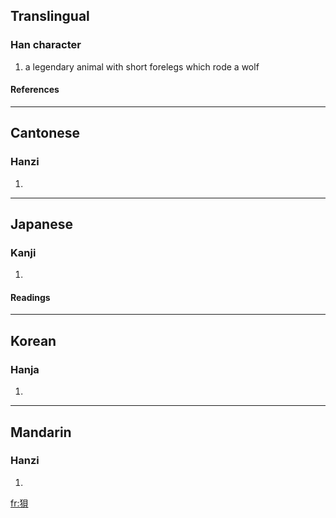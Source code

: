 {{see|狈}}

==Translingual==
===Han character===
{{Han char|rn=94|rad=犬|as=07|sn=10|four=4628<sub>0</sub>|canj=大竹月山金 (KHBUC)}}
# a legendary animal with short forelegs which rode a wolf
====References====
{{Han ref|kx=0712.030|dkj=20433|dj=1124.040|hdz=21349.030|uh=72FD|ud=29437|bh=AF56|bd=44886}}

----
==Cantonese==
===Hanzi===
{{yue-hanzi|jyut=|y=bui3}}
# {{defn|Cantonese}}

----
==Japanese==
===Kanji===
{{ja-kanji|grade=|rs=犬07}}
# {{defn|Japanese}} 
====Readings====
{{ja-readings|on=[[はい]] (hai), [[ばい]] (bai)|kun=}}

----
==Korean==
===Hanja===
{{ko-hanja|hangeul=패|eumhun=|rv=pae|mr=p'ae|y=phay}}
# {{defn|Korean}}

----
==Mandarin==
===Hanzi===
{{cmn-hanzi|sim=狈|pin=[[bèi]] (bei4), [[xiāo]] (xiao1)|wg=pei<sup>4</sup>, hsiao<sup>1</sup>}}
# {{defn|Mandarin}}

[[fr:狽]]